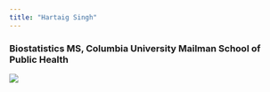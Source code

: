 ```yaml
---
title: "Hartaig Singh"
---
```

### Biostatistics MS, Columbia University Mailman School of Public Health

![](IMG_3680.jpg)